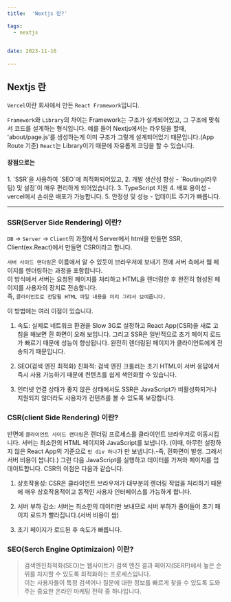 ```yaml
---
title:  'Nextjs 란?'

tags:
  - nextjs
  

date: 2023-11-16
 
---
```


## Nextjs 란

`Vercel`이란 회사에서 만든 `React Framework`입니다.

`Framework`와 `Library`의 차이는 Framework는 구조가 설계되어있고, 그 구조에 맞춰서 코드를 설계하는 형식입니다.
예를 들어 Nextjs에서는 라우팅을 할때, 'about/page.js'를 생성하는게 이미 구조가 그렇게 설계되어있기 때문입니다.(App Route 기준)
`React`는 Library이기 때문에 자유롭게 코딩을 할 수 있습니다.

<h4>장점으로는 <br/></h4>
1. `SSR`을 사용하여 `SEO`에 최적화되어있고,
2. 개발 생산성 향상 - `Routing(라우팅) 및 설정`이 매우 편리하게 되어있습니다.
3. TypeScript 지원
4. 배포 용이성 - vercel에서 손쉬운 배포가 가능합니다.
5. 안정성 및 성능 - 업데이트 주기가 빠릅니다.

---


### SSR(Server Side Rendering) 이란?

`DB` -> `Server` -> `Client`의 과정에서 Server에서 html을 만들면 SSR, Client(ex.React)에서 만들면 CSR이라고 합니다.

`서버 사이드 랜더링`은 이름에서 알 수 있듯이 브라우저에 보내기 전에 서버 측에서 웹 페이지를 렌더링하는 과정을 포함합니다.<br/>
이 방식에서 서버는 요청된 페이지를 처리하고 HTML을 렌더링한 후 완전히 형성된 페이지를 사용자의 장치로 전송합니다. <br/>
즉, `클라이언트로 전달될 HTML 파일 내용을 미리 그려서 보여줍니다.`

이 방법에는 여러 이점이 있습니다.

1. 속도: 실제로 네트워크 환경을 Slow 3G로 설정하고 React App(CSR)을 새로 고침을 해보면 흰 화면이 오래 보입니다.
그리고 SSR은 일반적으로 초기 페이지 로드가 빠르기 때문에 성능이 향상됩니다. 완전히 렌더링된 페이지가 클라이언트에게 전송되기 때문입니다.

2. SEO(검색 엔진 최적화) 친화적: 검색 엔진 크롤러는 초기 HTML이 서버 응답에서 즉시 사용 가능하기 때문에 컨텐츠를 쉽게 색인화할 수 있습니다.

3. 인터넷 연결 상태가 좋지 않은 상태에서도 SSR은 JavaScript가 비활성화되거나 지원되지 않더라도 사용자가 컨텐츠를 볼 수 있도록 보장합니다.


### CSR(client Side Rendering) 이란?

반면에 `클라이언트 사이드 랜더링`은 렌더링 프로세스를 클라이언트 브라우저로 이동시킵니다. 
서버는 최소한의 HTML 페이지와 JavaScript를 보냅니다.
(이때, 아무런 설정하지 않은 React App의 기준으로 `빈 div 하나`가 만 보냅니다.-즉, 흰화면이 발생. 그래서 서버 비용이 쌉니다.)
그런 다음 JavaScript를 실행하고 데이터를 가져와 페이지를 업데이트합니다. 
CSR의 이점은 다음과 같습니다.

1. 상호작용성: CSR은 클라이언트 브라우저가 대부분의 렌더링 작업을 처리하기 때문에 매우 상호작용적이고 동적인 사용자 인터페이스를 가능하게 합니다.

2. 서버 부하 감소: 서버는 최소한의 데이터만 보내므로 서버 부하가 줄어들어 초기 페이지 로드가 빨라집니다.(서버 비용이 쌈)

3. 초기 페이지가 로드된 후 속도가 빠릅니다.


### SEO(Serch Engine Optimizaion) 이란?

>검색엔진최적화(SEO)는 웹사이트가 검색 엔진 결과 페이지(SERP)에서 높은 순위를 차지할 수 있도록 최적화하는 프로세스입니다.<br/>
>이는 사용자들이 특정 검색어나 질문에 대한 정보를 빠르게 찾을 수 있도록 도와주는 중요한 온라인 마케팅 전략 중 하나입니다.
